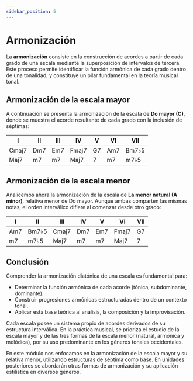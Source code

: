 ```yaml
---
sidebar_position: 5
---
```


# Armonización

La **armonización** consiste en la construcción de acordes a partir de cada grado de una escala mediante la superposición de intervalos de tercera. Este proceso permite identificar la función armónica de cada grado dentro de una tonalidad, y constituye un pilar fundamental en la teoría musical tonal.

## Armonización de la escala mayor

A continuación se presenta la armonización de la escala de **Do mayor (C)**, donde se muestra el acorde resultante de cada grado con la inclusión de séptimas:

| I     | II  | III | IV    | V   | VI  | VII   |
| ----- | --- | --- | ----- | --- | --- | ----- |
| Cmaj7 | Dm7 | Em7 | Fmaj7 | G7  | Am7 | Bm7♭5 |
| Maj7  | m7  | m7  | Maj7  | 7   | m7  | m7♭5  |

## Armonización de la escala menor

Analicemos ahora la armonización de la escala de **La menor natural (A minor)**, relativa menor de Do mayor. Aunque ambas comparten las mismas notas, el orden interválico difiere al comenzar desde otro grado:

| I   | II    | III   | IV  | V   | VI    | VII |
| --- | ----- | ----- | --- | --- | ----- | --- |
| Am7 | Bm7♭5 | Cmaj7 | Dm7 | Em7 | Fmaj7 | G7  |
| m7  | m7♭5  | Maj7  | m7  | m7  | Maj7  | 7   |

## Conclusión

Comprender la armonización diatónica de una escala es fundamental para:

- Determinar la función armónica de cada acorde (tónica, subdominante, dominante).
- Construir progresiones armónicas estructuradas dentro de un contexto tonal.
- Aplicar esta base teórica al análisis, la composición y la improvisación.

Cada escala posee un sistema propio de acordes derivados de su estructura interválica. En la práctica musical, se prioriza el estudio de la escala mayor y de las tres formas de la escala menor (natural, armónica y melódica), por su uso predominante en los géneros tonales occidentales.

En este módulo nos enfocamos en la armonización de la escala mayor y su relativa menor, utilizando estructuras de séptima como base. En unidades posteriores se abordarán otras formas de armonización y su aplicación estilística en diversos géneros.
